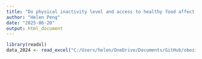 ```yaml
---
title: "Do physical inactivity level and access to healthy food affect obesity rate at the county level?"
author: "Helen Peng"
date: "2025-06-20"
output: html_document
---
```


```r
library(readxl)
data_2024 <- read_excel("C:/Users/helen/OneDrive/Documents/GitHub/obesity-capstone/Peng/2024_county_health_release_data_-_v1.xlsx")
```

